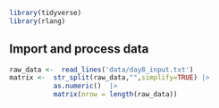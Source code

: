 ```r
library(tidyverse)
library(rlang)
```
 

## Import and process data
 

```r
raw_data <-  read_lines('data/day8_input.txt')
matrix <-  str_split(raw_data,"",simplify=TRUE) |>
           as.numeric()  |>
           matrix(nrow = length(raw_data))
```
 